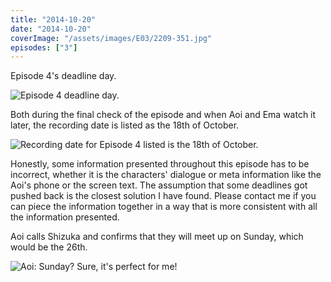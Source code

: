 ```yaml
---
title: "2014-10-20"
date: "2014-10-20"
coverImage: "/assets/images/E03/2209-351.jpg"
episodes: ["3"]
---
```


Episode 4's deadline day.

![Episode 4 deadline day.](/assets/images/E03/2050-032.jpg)

Both during the final check of the episode and when Aoi and Ema watch it later, the recording date is listed as the 18th of October.

![Recording date for Episode 4 listed is the 18th of October.](/assets/images/E03/2051-032.jpg)

<Alert>
  <CircleHelp />
  <AlertDescription>
    Honestly, some information presented throughout this episode has to be
    incorrect, whether it is the characters' dialogue or meta information like
    the Aoi's phone or the screen text. The assumption that some deadlines got
    pushed back is the closest solution I have found. Please contact me if you
    can piece the information together in a way that is more consistent with all
    the information presented.
  </AlertDescription>
</Alert>

Aoi calls Shizuka and confirms that they will meet up on Sunday, which would be the 26th.

![Aoi: Sunday? Sure, it's perfect for me!](/assets/images/E03/2222-481.jpg)
